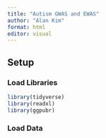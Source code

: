 ```yaml
---
title: "Autism GWAS and EWAS"
author: "Alan Kim"
format: html
editor: visual
---
```


## Setup

### Load Libraries

```r
library(tidyverse)
library(readxl)
library(ggpubr)
```

### Load Data

```r

```
